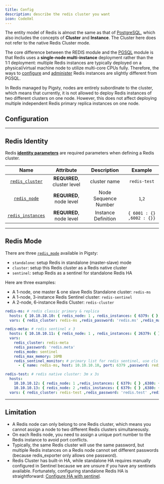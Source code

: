 ```yaml
---
title: Config
description: describe the redis cluster you want
icon: CodeXml
---
```


The entity model of Redis is almost the same as that of [PostgreSQL](https://pigsty.io/docs/concept/model/#er-diagram), which also includes the concepts of **Cluster** and **Instance**. The Cluster here does not refer to the native Redis Cluster mode.

The core difference between the REDIS module and the [PGSQL](https://pigsty.io/docs/pgsql/) module is that Redis uses a **single-node multi-instance** deployment rather than the 1:1 deployment: multiple Redis instances are typically deployed on a physical/virtual machine node to utilize multi-core CPUs fully. Therefore, the ways to [configure](https://pigsty.io/docs/redis/config/#configuration) and [administer](https://pigsty.io/docs/redis/config/#administration) Redis instances are slightly different from PGSQL.

In Redis managed by Pigsty, nodes are entirely subordinate to the cluster, which means that currently, it is not allowed to deploy Redis instances of two different clusters on one node. However, this does not affect deploying multiple independent Redis primary replica instances on one node.

## Configuration

------

## Redis Identity

Redis [**identity parameters**](https://pigsty.io/docs/redis/param/#redis_id) are required parameters when defining a Redis cluster.

|                             Name                             |          Attribute          |     Description      |          Example          |
| :----------------------------------------------------------: | :-------------------------: | :------------------: | :-----------------------: |
| [`redis_cluster`](https://pigsty.io/docs/redis/param/#redis_cluster) | **REQUIRED**, cluster level |     cluster name     |       `redis-test`        |
| [`redis_node`](https://pigsty.io/docs/redis/param/#redis_node) |  **REQUIRED**, node level   | Node Sequence Number |          `1`,`2`          |
| [`redis_instances`](https://pigsty.io/docs/redis/param/#redis_instances) |  **REQUIRED**, node level   | Instance Definition  | `{ 6001 : {} ,6002 : {}}` |

------

## Redis Mode

There are three [`redis_mode`](https://pigsty.io/docs/redis/param/#redis_mode) available in Pigsty:

- `standalone`: setup Redis in standalone (master-slave) mode
- `cluster`: setup this Redis cluster as a Redis native cluster
- `sentinel`: setup Redis as a sentinel for standalone Redis HA

Here are three examples:

- A 1-node, one master & one slave Redis Standalone cluster: `redis-ms`
- A 1-node, 3-instance Redis Sentinel cluster: `redis-sentinel`
- A 2-node, 6-instance Redis Cluster: `redis-cluster`

```yaml
redis-ms: # redis classic primary & replica
  hosts: { 10.10.10.10: { redis_node: 1 , redis_instances: { 6379: { }, 6380: { replica_of: '10.10.10.10 6379' } } } }
  vars: { redis_cluster: redis-ms ,redis_password: 'redis.ms' ,redis_max_memory: 64MB }

redis-meta: # redis sentinel x 3
  hosts: { 10.10.10.11: { redis_node: 1 , redis_instances: { 26379: { } ,26380: { } ,26381: { } } } }
  vars:
    redis_cluster: redis-meta
    redis_password: 'redis.meta'
    redis_mode: sentinel
    redis_max_memory: 16MB
    redis_sentinel_monitor: # primary list for redis sentinel, use cls as name, primary ip:port
      - { name: redis-ms, host: 10.10.10.10, port: 6379 ,password: redis.ms, quorum: 2 }

redis-test: # redis native cluster: 3m x 3s
  hosts:
    10.10.10.12: { redis_node: 1 ,redis_instances: { 6379: { } ,6380: { } ,6381: { } } }
    10.10.10.13: { redis_node: 2 ,redis_instances: { 6379: { } ,6380: { } ,6381: { } } }
  vars: { redis_cluster: redis-test ,redis_password: 'redis.test' ,redis_mode: cluster, redis_max_memory: 32MB }
```

------

## Limitation

- A Redis node can only belong to one Redis cluster, which means you cannot assign a node to two different Redis clusters simultaneously.
- On each Redis node, you need to assign a unique port number to the Redis instance to avoid port conflicts.
- Typically, the same Redis cluster will use the same password, but multiple Redis instances on a Redis node cannot set different passwords (because redis_exporter only allows one password).
- Redis Cluster has built-in HA, while standalone HA requires manually configured in Sentinel because we are unsure if you have any sentinels available. Fortunately, configuring standalone Redis HA is straightforward: [Configure HA with sentinel](https://pigsty.io/docs/redis/admin/#configure-ha-with-sentinel).